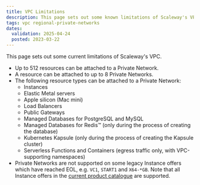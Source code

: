 ```yaml
---
title: VPC Limitations
description: This page sets out some known limitations of Scaleway's VPC
tags: vpc regional-private-networks
dates:
  validation: 2025-04-24
  posted: 2023-03-22
---
```


This page sets out some current limitations of Scaleway's VPC.

- Up to 512 resources can be attached to a Private Network.
- A resource can be attached to up to 8 Private Networks.
- The following resource types can be attached to a Private Network:
  - Instances
  - Elastic Metal servers
  - Apple silicon (Mac mini)
  - Load Balancers
  - Public Gateways
  - Managed Databases for PostgreSQL and MySQL
  - Managed Databases for Redis™ (only during the process of creating the database)
  - Kubernetes Kapsule (only during the process of creating the Kapsule cluster)
  - Serverless Functions and Containers (egress traffic only, with VPC-supporting namespaces)
- Private Networks are not supported on some legacy Instance offers which have reached EOL, e.g. `VC1`, `START1` and `X64-*GB`. Note that all Instance offers in the [current product catalogue](https://www.scaleway.com/en/pricing/?tags=compute) are supported.

